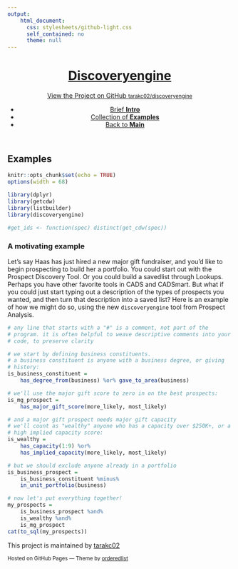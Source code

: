 ```yaml
---
output: 
    html_document:
      css: stylesheets/github-light.css
      self_contained: no
      theme: null
---
```

<div class="wrapper">
<header>
<a href="index.html"><h1>Discoveryengine</h1></a>
<p></p>
<p class="view"><a href="https://github.com/tarakc02/discoveryengine">View the Project on GitHub <small>tarakc02/discoveryengine</small></a></p>
<ul>
<li><a href="intro.html">Brief <strong>Intro</strong></a></li>
<li><a href="examples.html">Collection of <strong>Examples</strong></a></li>
<li><a href="index.html">Back to <strong>Main</strong></a></li>
</ul>
</header>
<section>
## Examples

```r
knitr::opts_chunk$set(echo = TRUE)
options(width = 68)
```

```r
library(dplyr)
library(getcdw)
library(listbuilder)
library(discoveryengine)

#get_ids <- function(spec) distinct(get_cdw(spec))
```

### A motivating example
Let's say Haas has just hired a new major gift fundraiser, and you'd like to begin prospecting to build her a portfolio. You could start out with the Prospect Discovery Tool. Or you could build a savedlist through Lookups. Perhaps you have other favorite tools in CADS and CADSmart. But what if you could just start typing out a description of the types of prospects you wanted, and then turn that description into a saved list? Here is an example of how we might do so, using the new `discoveryengine` tool from Prospect Analysis.

```r
# any line that starts with a "#" is a comment, not part of the 
# program. it is often helpful to weave descriptive comments into your
# code, to preserve clarity

# we start by defining business constituents. 
# a business constituent is anyone with a business degree, or giving
# history:
is_business_constituent = 
    has_degree_from(business) %or% gave_to_area(business)

# we'll use the major gift score to zero in on the best prospects:
is_mg_prospect = 
    has_major_gift_score(more_likely, most_likely)

# and a major gift prospect needs major gift capacity
# we'll count as "wealthy" anyone who has a capacity over $250K+, or a
# high implied capacity score:
is_wealthy = 
    has_capacity(1:9) %or% 
    has_implied_capacity(more_likely, most_likely)

# but we should exclude anyone already in a portfolio
is_business_prospect = 
    is_business_constituent %minus%
    in_unit_portfolio(business)

# now let's put everything together!
my_prospects = 
    is_business_prospect %and% 
    is_wealthy %and% 
    is_mg_prospect
cat(to_sql(my_prospects))
```
</section>
<footer>
<p>This project is maintained by <a href="https://github.com/tarakc02">tarakc02</a></p>
<p><small>Hosted on GitHub Pages &mdash; Theme by <a href="https://github.com/orderedlist">orderedlist</a></small></p>
</footer>
</div>
<script src="javascripts/scale.fix.js"></script>
